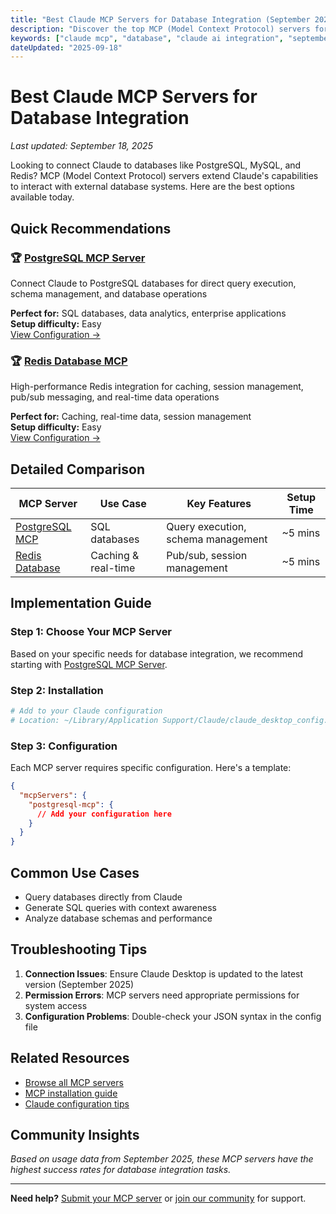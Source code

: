 ```yaml
---
title: "Best Claude MCP Servers for Database Integration (September 2025)"
description: "Discover the top MCP (Model Context Protocol) servers for connecting Claude to databases like PostgreSQL, MySQL, and Redis. Complete setup guides and real-world examples."
keywords: ["claude mcp", "database", "claude ai integration", "september 2025"]
dateUpdated: "2025-09-18"
---
```


# Best Claude MCP Servers for Database Integration

*Last updated: September 18, 2025*

Looking to connect Claude to databases like PostgreSQL, MySQL, and Redis? MCP (Model Context Protocol) servers extend Claude's capabilities to interact with external database systems. Here are the best options available today.

## Quick Recommendations

### 🏆 [PostgreSQL MCP Server](/mcp/postgresql-mcp)
Connect Claude to PostgreSQL databases for direct query execution, schema management, and database operations

**Perfect for:** SQL databases, data analytics, enterprise applications  
**Setup difficulty:** Easy  
[View Configuration →](/mcp/postgresql-mcp)

### 🏆 [Redis Database MCP](/mcp/redis-database)
High-performance Redis integration for caching, session management, pub/sub messaging, and real-time data operations

**Perfect for:** Caching, real-time data, session management  
**Setup difficulty:** Easy  
[View Configuration →](/mcp/redis-database)

## Detailed Comparison

| MCP Server | Use Case | Key Features | Setup Time |
|------------|----------|--------------|------------|
| [PostgreSQL MCP](/mcp/postgresql-mcp) | SQL databases | Query execution, schema management | ~5 mins |
| [Redis Database](/mcp/redis-database) | Caching & real-time | Pub/sub, session management | ~5 mins |

## Implementation Guide

### Step 1: Choose Your MCP Server

Based on your specific needs for database integration, we recommend starting with [PostgreSQL MCP Server](/mcp/postgresql-mcp).

### Step 2: Installation

```bash
# Add to your Claude configuration
# Location: ~/Library/Application Support/Claude/claude_desktop_config.json
```

### Step 3: Configuration

Each MCP server requires specific configuration. Here's a template:

```json
{
  "mcpServers": {
    "postgresql-mcp": {
      // Add your configuration here
    }
  }
}
```

## Common Use Cases

- Query databases directly from Claude
- Generate SQL queries with context awareness
- Analyze database schemas and performance

## Troubleshooting Tips

1. **Connection Issues**: Ensure Claude Desktop is updated to the latest version (September 2025)
2. **Permission Errors**: MCP servers need appropriate permissions for system access
3. **Configuration Problems**: Double-check your JSON syntax in the config file

## Related Resources

- [Browse all MCP servers](/mcp)
- [MCP installation guide](/tutorials/mcp-setup)
- [Claude configuration tips](/tutorials/claude-config)

## Community Insights

*Based on usage data from September 2025, these MCP servers have the highest success rates for database integration tasks.*

---

**Need help?** [Submit your MCP server](/submit) or [join our community](/community) for support.

